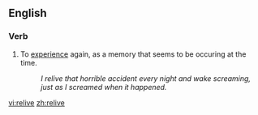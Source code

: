 ==English==

===Verb===
{{en-verb|relives|reliving|relived|relived}}

# To [[experience]] again, as a memory that seems to be occuring at the time.
#:''I relive that horrible accident every night and wake screaming, just as I screamed when it happened.''

[[vi:relive]]
[[zh:relive]]